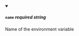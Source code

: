 
<details className="config-field" data-expandable="false" open>
<summary>

##### `name` <span class="config-field-required" data-required="false">required</span> <span class="config-field-type">string</span> <span class="config-field-default"></span> <span class="config-field-enum"></span>

Name of the environment variable

</summary>



</details>
